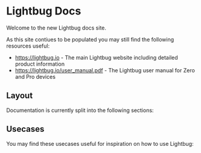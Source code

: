 
# Lightbug Docs

Welcome to the new Lightbug docs site.

As this site contiues to be populated you may still find the following resources useful:

 - https://lightbug.io - The main Lightbug website including detailed product information
 - https://lightbug.io/user_manual.pdf - The Lightbug user manual for Zero and Pro devices

## Layout

Documentation is currently split into the following sections:

<Cards>
  <Card icon="📲" title="Apps" href="/apps/cloud/getting-started" />
  <Card icon="📦" title="Devices" href="/devices/zero" />
  <Card icon="🧑‍💻" title="APIs" href="/apis/overview" />
</Cards>

## Usecases

You may find these usecases useful for inspiration on how to use Lightbug:


<Cards>
  <Card icon="🚵" title="(e)Bike Fleet Tracking" href="https://lightbug.io/use/bike-ebike-fleet-tracking/" target="_blank"/>
  <Card icon="👩‍👧‍👦" title="Child GPS tracker" href="https://lightbug.io/use/child-gps-tracker/" target="_blank"/>
  <Card icon="🚜" title="Equipment & Asset GPS Tracker" href="https://lightbug.io/use/equipment-and-machinery-gps-track/" target="_blank"/>
  <Card icon="🚗" title="Personal GPS tracker" href="https://lightbug.io/use/personel-remote-lone-worker-safety-gps-tracker/" target="_blank"/>
  <Card icon="🐕‍🦺" title="Pet GPS Tracker" href="https://lightbug.io/use/pet-gps-tracker/" target="_blank"/>
  <Card icon="🚲" title="Personal Bike Tracking" href="https://lightbug.io/use/pet-gps-tracker/" target="_blank"/>
  <Card icon="🚢" title="Shipping & Container Tracker" href="https://lightbug.io/use/freight-container-tracking/" target="_blank"/>
  <Card icon="🚗" title="Vehicle & Caravan Tracker" href="https://lightbug.io/use/personal-vehicle-caravan-motorhome-tracker/" target="_blank"/>
  <Card icon="🚚" title="Vehicle Fleet GPS tracker" href="https://lightbug.io/use/vehicle-gps-tracker/" target="_blank"/>
</Cards>

